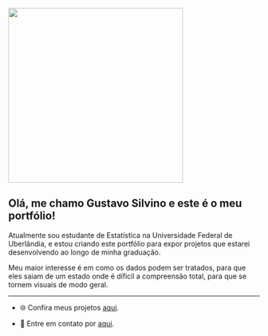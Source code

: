 

![](images/foto.jpg){fig-align="center" width=350px}

## Olá, me chamo Gustavo Silvino e este é o meu portfólio!

Atualmente sou estudante de Estatística na Universidade Federal de Uberlândia, e estou criando este portfólio para expor projetos que estarei desenvolvendo ao longo de minha graduação.

Meu maior interesse é em como os dados podem ser tratados, para que eles saiam de um estado onde é díficil a compreensão total, para que se tornem visuais de modo geral.

----------------------------------------------
- 🌐 Confira meus projetos [aqui](projetos.qmd).

- 📧 Entre em contato por [aqui](contato.qmd).